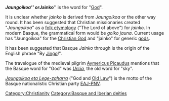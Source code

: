 '''''Jaungoikoa''''' or '''''Jainko''''' is the {{ll|Basque}} word for "[[God]]".

It is unclear whether ''jainko'' is derived from ''Jaungoikoa'' or the other way round.
It has been suggested that Christian missionaries created "''Jaungoikoa''" as a [[folk etymology]] ("The Lord of above") for ''jainko''.
In modern Basque, the grammatical form would be ''goiko jauna''.
Current usage has "Jaungoikoa" for the [[Christian God]] and "jainko" for generic [[god]]s.

It has been suggested that Basque ''Jainko'' through {{ll|Gascon}} is the origin of the English phrase "By [[Jingo]]!".

The travelogue of the medieval pilgrim [[Aymericus Picaudus]] mentions that the Basque word for "God" was ''[[Urtzi|Urcia]]'', the old word for "sky".

''[[JEL|Jaungoikoa eta Lege-zaharra]]'' ("God and [[Fueros|Old Law]]") is the motto of the Basque nationalistic Christian party [[EAJ-PNV]].

[[Category:Christianity]]
[[Category:Basque and Iberian deities]]
{{myth-stub}}